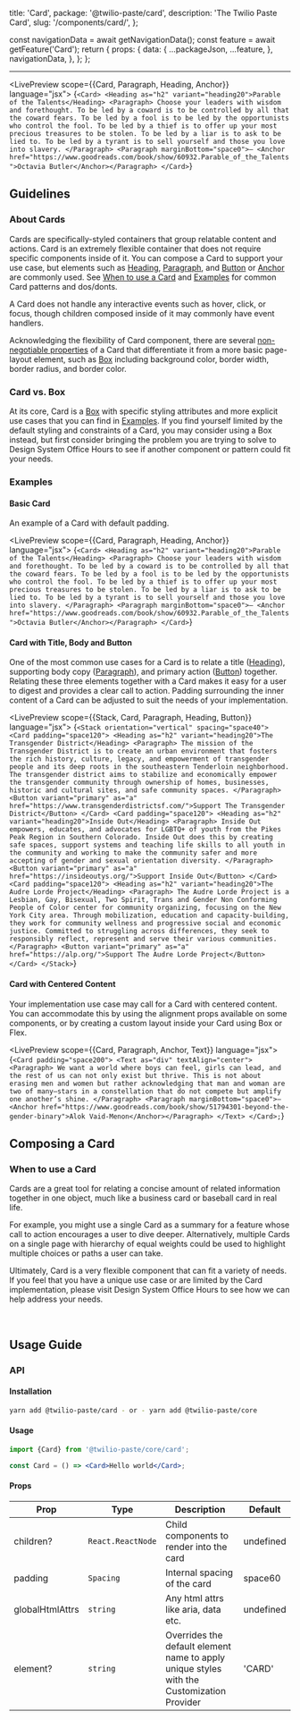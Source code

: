   title: 'Card',
  package: '@twilio-paste/card',
  description: 'The Twilio Paste Card',
  slug: '/components/card/',
};



  const navigationData = await getNavigationData();
  const feature = await getFeature('Card');
  return {
    props: {
      data: {
        ...packageJson,
        ...feature,
      },
      navigationData,
    },
  };
};

<NormalizedComponentHeader
  categoryRoute={SidebarCategoryRoutes.COMPONENTS}
  githubUrl="https://github.com/twilio-labs/paste/blob/main/packages/paste-core/components/card/"
  storybookUrl="/?path=/story/components-card--default"
  data={props.data}
/>

---

<contentwrapper>

<PageAside data={mdxHeadings} />

<content>

<LivePreview scope={{Card, Paragraph, Heading, Anchor}} language="jsx">
  {`<Card>
  <Heading as="h2" variant="heading20">Parable of the Talents</Heading>
  <Paragraph>
    Choose your leaders with wisdom and forethought. To be led by a coward is to be controlled by all that the coward fears. To be led by a fool is to be led
    by the opportunists who control the fool. To be led by a thief is to offer up your most precious treasures to be stolen. To be led by a liar is to ask to be
    lied to. To be led by a tyrant is to sell yourself and those you love into slavery.
  </Paragraph>
  <Paragraph marginBottom="space0">— <Anchor href="https://www.goodreads.com/book/show/60932.Parable_of_the_Talents">Octavia Butler</Anchor></Paragraph>
</Card>`}
</LivePreview>

## Guidelines

### About Cards

Cards are specifically-styled containers that group relatable content and actions. Card is an extremely
flexible container that does not require specific components inside of it. You can compose a Card to support your use case,
but elements such as [Heading](/components/heading), [Paragraph](/components/paragraph), and [Button](/components/button) or [Anchor](/components/anchor) are commonly used.
See [When to use a Card](#when-to-use-a-card) and [Examples](#examples) for common Card patterns and dos/donts.

A Card does not handle any interactive events such as hover, click, or focus, though children
composed inside of it may commonly have event handlers.

Acknowledging the flexibility of Card component, there are several [non-negotiable properties](#anatomy)
of a Card that differentiate it from a more basic page-layout element, such as [Box](/primitives/box) including background color, border width, border radius, and border color.

### Card vs. Box

At its core, Card is a [Box](/primitives/box) with specific styling attributes and more explicit use cases that you can find in [Examples](#examples).
If you find yourself limited by the default styling and constraints of a Card, you may consider using a Box instead,
but first consider bringing the problem you are trying to solve
to Design System Office Hours to see if another component or pattern could fit your needs.

### Examples

#### Basic Card

An example of a Card with default padding.

<LivePreview scope={{Card, Paragraph, Heading, Anchor}} language="jsx">
  {`<Card>
  <Heading as="h2" variant="heading20">Parable of the Talents</Heading>
  <Paragraph>
    Choose your leaders with wisdom and forethought. To be led by a coward is to be controlled by all that the coward fears. To be led by a fool is to be led
    by the opportunists who control the fool. To be led by a thief is to offer up your most precious treasures to be stolen. To be led by a liar is to ask to be
    lied to. To be led by a tyrant is to sell yourself and those you love into slavery.
  </Paragraph>
  <Paragraph marginBottom="space0">— <Anchor href="https://www.goodreads.com/book/show/60932.Parable_of_the_Talents">Octavia Butler</Anchor></Paragraph>
</Card>`}
</LivePreview>

#### Card with Title, Body and Button

One of the most common use cases for a Card is to relate a title ([Heading](/components/heading)), supporting body copy ([Paragraph](/components/paragraph)),
and primary action ([Button](/components/button)) together. Relating these three elements together with a Card makes it easy for a user to
digest and provides a clear call to action. Padding surrounding the inner content of a Card can be
adjusted to suit the needs of your implementation.

<LivePreview scope={{Stack, Card, Paragraph, Heading, Button}} language="jsx">
  {`<Stack orientation="vertical" spacing="space40">
    <Card padding="space120">
      <Heading as="h2" variant="heading20">The Transgender District</Heading>
      <Paragraph>
        The mission of the Transgender District is to create an urban environment that fosters the rich history, culture, legacy, and empowerment of transgender
        people and its deep roots in the southeastern Tenderloin neighborhood. The transgender district aims to stabilize and economically empower the transgender
        community through ownership of homes, businesses, historic and cultural sites, and safe community spaces.
      </Paragraph>
      <Button variant="primary" as="a" href="https://www.transgenderdistrictsf.com/">Support The Transgender District</Button>
    </Card>
    <Card padding="space120">
      <Heading as="h2" variant="heading20">Inside Out</Heading>
      <Paragraph>
        Inside Out empowers, educates, and advocates for LGBTQ+ of youth from the Pikes Peak Region in Southern Colorado. Inside Out does this by creating safe spaces,
        support systems and teaching life skills to all youth in the community and working to make the community safer and more accepting of gender and sexual orientation
        diversity.
      </Paragraph>
      <Button variant="primary" as="a" href="https://insideoutys.org/">Support Inside Out</Button>
    </Card>
    <Card padding="space120">
      <Heading as="h2" variant="heading20">The Audre Lorde Project</Heading>
      <Paragraph>
        The Audre Lorde Project is a Lesbian, Gay, Bisexual, Two Spirit, Trans and Gender Non Conforming People of Color center for community organizing, focusing on
        the New York City area. Through mobilization, education and capacity-building, they work for community wellness and progressive social and economic justice. Committed
        to struggling across differences, they seek to responsibly reflect, represent and serve their various communities.
      </Paragraph>
      <Button variant="primary" as="a" href="https://alp.org/">Support The Audre Lorde Project</Button>
    </Card>
  </Stack>`}
</LivePreview>

#### Card with Centered Content

Your implementation use case may call for a Card with centered content. You can accommodate this by
using the alignment props available on some components, or by creating a custom layout inside your
Card using Box or Flex.

<LivePreview scope={{Card, Paragraph, Anchor, Text}} language="jsx">
  {`<Card padding="space200">
  <Text as="div" textAlign="center">
    <Paragraph>
      We want a world where boys can feel, girls can lead, and the rest of us can not only exist but thrive. This is not
      about erasing men and women but rather acknowledging that man and woman are two of many—stars in a constellation that
      do not compete but amplify one another’s shine.
    </Paragraph>
    <Paragraph marginBottom="space0">— <Anchor href="https://www.goodreads.com/book/show/51794301-beyond-the-gender-binary">Alok Vaid-Menon</Anchor></Paragraph>
  </Text>
</Card>;`}
</LivePreview>

## Composing a Card

### When to use a Card

Cards are a great tool for relating a concise amount of related information together in one object, much like a business card or baseball card in real life.

For example, you might use a single Card as a summary for a feature whose call to action encourages a user to dive deeper. Alternatively, multiple Cards on a single page with hierarchy of equal weights could be used to highlight multiple choices or paths a user can take.

Ultimately, Card is a very flexible component that can fit a variety of needs. If you feel that you have a unique use case or are limited by the Card implementation, please visit Design System Office Hours to see how we can help address your needs.

<DoDont>
  <Do
    title="Do"
    body="Have a clear call to action when including Buttons. Avoid including more than one primary and one secondary button."
    preview={false}
  >
    <Image image={PrimaryDo} layout="fill" />
  </Do>
  <Dont title="Don't" body="Don’t put multiple primary actions in a Card" preview={false}>
    <Image image={PrimaryDont} layout="fill" />
  </Dont>
</DoDont>

<DoDont>
  <Do
    title="Do"
    body="Use a Heading in your Card that appropriately reflects the information architecture of the page."
    preview={false}
  >
    <Image image={HeadingDo} layout="fill" />
  </Do>
  <Dont title="Don't" body="Don’t use Cards to highlight multiple primary actions on a single page." preview={false}>
    <Image image={MultipleDont} layout="fill" />
  </Dont>
</DoDont>

<DoDont>
  <Do title="Do" body="Use a Heading to set a clear expectation on the Card’s purpose." preview={false} />
  <Dont title="Don't" body="Don’t place multiple Heading components in a single Card." preview={false} />
</DoDont>

<DoDont>
  <Do
    title="Do"
    body="Use a consistent location on the bottom of the Card for primary actions or next steps."
    preview={false}
  />

</DoDont>

## Usage Guide

### API

#### Installation

```bash
yarn add @twilio-paste/card - or - yarn add @twilio-paste/core
```

#### Usage

```jsx
import {Card} from '@twilio-paste/core/card';

const Card = () => <Card>Hello world</Card>;
```

#### Props

| Prop            | Type              | Description                                                                               | Default   |
| --------------- | ----------------- | ----------------------------------------------------------------------------------------- | --------- |
| children?       | `React.ReactNode` | Child components to render into the card                                                  | undefined |
| padding         | `Spacing`         | Internal spacing of the card                                                              | space60   |
| globalHtmlAttrs | `string`          | Any html attrs like aria, data etc.                                                       | undefined |
| element?        | `string`          | Overrides the default element name to apply unique styles with the Customization Provider | 'CARD'    |

<ChangelogRevealer>
  <Changelog />
</ChangelogRevealer>

</content>

</contentwrapper>
